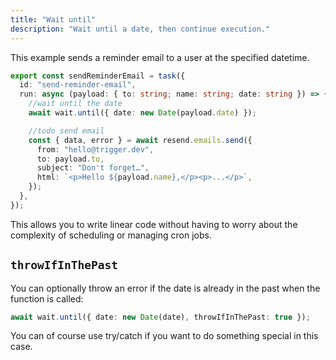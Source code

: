 ```yaml
---
title: "Wait until"
description: "Wait until a date, then continue execution."
---
```



This example sends a reminder email to a user at the specified datetime.

```ts /trigger/reminder-email.ts
export const sendReminderEmail = task({
  id: "send-reminder-email",
  run: async (payload: { to: string; name: string; date: string }) => {
    //wait until the date
    await wait.until({ date: new Date(payload.date) });

    //todo send email
    const { data, error } = await resend.emails.send({
      from: "hello@trigger.dev",
      to: payload.to,
      subject: "Don't forget…",
      html: `<p>Hello ${payload.name},</p><p>...</p>`,
    });
  },
});
```

This allows you to write linear code without having to worry about the complexity of scheduling or managing cron jobs.

<PausedExecutionFree />

## `throwIfInThePast`

You can optionally throw an error if the date is already in the past when the function is called:

```ts
await wait.until({ date: new Date(date), throwIfInThePast: true });
```

You can of course use try/catch if you want to do something special in this case.
